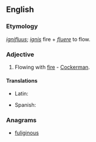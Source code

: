 ==English==

===Etymology===
{{etyl|la|en}} ''[[ignifluus]]''; ''[[ignis]]'' fire + ''[[fluere]]'' to flow.

===Adjective===
{{en-adj|-}}

# {{obsolete}} Flowing with [[fire]] - [[Cockerman]].

====Translations====
{{trans-top|flowing with fire}}
* Latin: {{t-|la|ignifluus}}
{{trans-mid}}
* Spanish: {{t-|es|ignífluo}}
{{trans-bottom}}

===Anagrams===
* [[fuliginous#English|fuliginous]]